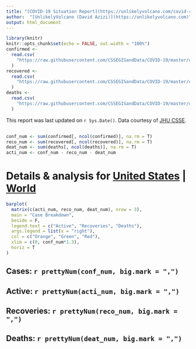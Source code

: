 ```yaml
---
title: "[COVID-19 Situation Report](https://unlikelyvolcano.com/covid-report.html)"
author:  "[UnlikelyVolcano (David Azizi)](https://unlikelyvolcano.com)"
output: html_document
---
```

```r
library(knitr)
knitr::opts_chunk$set(echo = FALSE, out.width = "100%")
confirmed <-
  read.csv(
    "https://raw.githubusercontent.com/CSSEGISandData/COVID-19/master/csse_covid_19_data/csse_covid_19_time_series/time_series_19-covid-Confirmed.csv"
  )
recovered <-
  read.csv(
    "https://raw.githubusercontent.com/CSSEGISandData/COVID-19/master/csse_covid_19_data/csse_covid_19_time_series/time_series_19-covid-Recovered.csv"
  )
deaths <-
  read.csv(
    "https://raw.githubusercontent.com/CSSEGISandData/COVID-19/master/csse_covid_19_data/csse_covid_19_time_series/time_series_19-covid-Deaths.csv"
  )
```

This report was last updated on `r Sys.Date()`. Data courtesy of [JHU CSSE](https://systems.jhu.edu/research/public-health/ncov/).

<script>var clicky_site_ids = clicky_site_ids || []; clicky_site_ids.push(101237072);</script>
<script async src="//static.getclicky.com/js"></script>
<noscript><p><img alt="Clicky" width="1" height="1" src="//in.getclicky.com/101237072ns.gif" /></p></noscript>

``` r
conf_num <- sum(confirmed[, ncol(confirmed)], na.rm = T)
reco_num <- sum(recovered[, ncol(recovered)], na.rm = T)
deat_num <- sum(deaths[, ncol(deaths)], na.rm = T)
acti_num <- conf_num - reco_num - deat_num
```

# Details & analysis for [United States](https://unlikelyvolcano.com/covid-us.html) | [World](https://unlikelyvolcano.com/covid-world.html)

``` r
barplot(
  matrix(c(acti_num, reco_num, deat_num), nrow = 3),
  main = "Case Breakdown",
  beside = F,
  legend.text = c("Active", "Recoveries", "Deaths"),
  args.legend = list(x = "right"),
  col = c("Orange", "Green", "Red"),
  xlim = c(0, conf_num*1.3),
  horiz = T
)
```

## Cases: `r prettyNum(conf_num, big.mark = ",")`
## Active: `r prettyNum(acti_num, big.mark = ",")`
## Recoveries: `r prettyNum(reco_num, big.mark = ",")`
## Deaths: `r prettyNum(deat_num, big.mark = ",")`